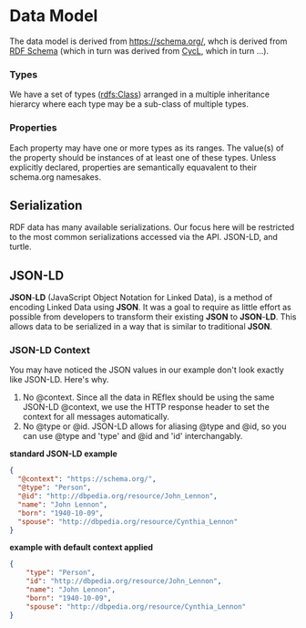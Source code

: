 
# Data Model

The data model is derived from https://schema.org/, whch is  derived from [RDF Schema](https://en.wikipedia.org/wiki/RDF_Schema) (which in turn was derived from [CycL](https://en.wikipedia.org/wiki/CycL), which in turn ...).

### Types

We have a set of types ([rdfs:Class](https://en.wikipedia.org/wiki/RDF_Schema#Classes)) arranged in a multiple inheritance hierarcy where each type may be a sub-class of multiple types.

### Properties

Each property may have one or more types as its ranges. The value(s) of the property should be instances of at least one of these types. Unless explicitly declared, properties are semantically equavalent to their schema.org namesakes.

## Serialization

RDF data has many available serializations.  Our focus here will be restricted to the most common serializations accessed via the API.  JSON-LD, and turtle.

##  JSON-LD

**JSON**-**LD** (JavaScript Object Notation for Linked Data), is a method of encoding Linked Data using **JSON**. It was a goal to require as little effort as possible from developers to transform their existing **JSON** to **JSON**-**LD**. This allows data to be serialized in a way that is similar to traditional **JSON**.

### JSON-LD Context

You may have noticed the JSON values in our example don't look exactly like JSON-LD.  Here's why.  

1. No @context.  Since all the data in REflex should be using the same JSON-LD @context, we use the HTTP response header to set the context for all messages automatically.
2. No @type or @id.  JSON-LD allows for aliasing @type and @id, so you can use @type and 'type' and @id and 'id' interchangably. 

**standard JSON-LD example**

```json
{
  "@context": "https://schema.org/",
  "@type": "Person",
  "@id": "http://dbpedia.org/resource/John_Lennon",
  "name": "John Lennon",
  "born": "1940-10-09",
  "spouse": "http://dbpedia.org/resource/Cynthia_Lennon"
}
```

**example with default context applied**

```json
{
    "type": "Person",
	"id": "http://dbpedia.org/resource/John_Lennon",
	"name": "John Lennon",
	"born": "1940-10-09",
	"spouse": "http://dbpedia.org/resource/Cynthia_Lennon"
}
```

